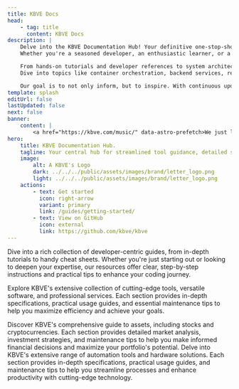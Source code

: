 ```yaml
---
title: KBVE Docs
head:
    - tag: title
      content: KBVE Docs
description: |
    Delve into the KBVE Documentation Hub! Your definitive one-stop-shop resource for exploring the full breadth of our software ecosystem, innovative tools, and expert-driven guides. 
    Whether you're a seasoned developer, an enthusiastic learner, or a curious explorer, our documentation is crafted to deliver deep technical insights, real-world use cases, and actionable strategies across a range of platforms and technologies.

    From hands-on tutorials and developer references to system architecture breakdowns and infrastructure blueprints, each section is designed to empower your workflow and accelerate your understanding. 
    Dive into topics like container orchestration, backend services, real-time data processing, and automated pipelines that are all organized for clarity and discoverability.

    Our goal is to not only inform, but to inspire. With continuous updates, integrations, and practical knowledge curated from active development cycles, this hub is your launchpad into the tools and systems shaping the future of KBVE.
template: splash
editUrl: false
lastUpdated: false
next: false
banner:
    content: |
        <a href="https://kbve.com/music/" data-astro-prefetch>We just launched something cool! Check it out</a>
hero:
    title: KBVE Documentation Hub.
    tagline: Your central hub for streamlined tool guidance, detailed service docs, and project support.
    image:
        alt: A KBVE's Logo
        dark: ../../../public/assets/images/brand/letter_logo.png
        light: ../../../public/assets/images/brand/letter_logo.png
    actions:
        - text: Get started
          icon: right-arrow
          variant: primary
          link: /guides/getting-started/
        - text: View on GitHub
          icon: external
          link: https://github.com/kbve/kbve
---
```



<CardGrid stagger>

<Card title="Developer Resources" icon="document">
Dive into a rich collection of developer-centric guides, from in-depth tutorials to handy cheat sheets.
Whether you're just starting out or looking to deepen your expertise, our resources offer clear, step-by-step instructions and practical tips to enhance your coding journey.

<LinkCard
  title="Mastering JavaScript"
  description="Unlock the full potential of JavaScript with our extensive guides on building dynamic applications, from client-side to server-side with NodeJS."
  href="/application/javascript/"
/>

<LinkCard
  title="Docker Demystified"
  description="Dive into our comprehensive Docker tutorials to streamline your app deployments, manage containers, and harness the power of Docker Compose."
  href="/application/docker/"
/>

</Card>

<Card title="Tools, Software, and Services" icon="seti:eslint">
Explore KBVE's extensive collection of cutting-edge tools, versatile software, and professional services.
Each section provides in-depth specifications, practical usage guides, and essential maintenance tips to help you maximize efficiency and achieve your goals.

<LinkCard
  title="KBVE Jukebox"
  description="Experience the ultimate music tool that curates playlists based on your favorite keywords. Enjoy a personalized musical journey with our diverse selection."
  href="/music/"
/>

<LinkCard
  title="Webmaster Utility"
  description="Optimize your website with our powerful webmaster tool. From SEO enhancements to performance tracking, streamline your site management with ease."
  href="/webmaster/"
/>

</Card>

<Card title="Assets and Investments" icon="seti:puppet">
Discover KBVE's comprehensive guide to assets, including stocks and cryptocurrencies.
Each section provides detailed market analysis, investment strategies, and maintenance tips to help you make informed financial decisions and maximize your portfolio's potential.
</Card>

<Card title="Automation Software and Hardware" icon="seti:terraform">
Delve into KBVE's extensive range of automation tools and hardware solutions.
Each section provides in-depth specifications, practical usage guides, and maintenance tips to help you streamline processes and enhance productivity with cutting-edge technology.

</Card>
</CardGrid>
